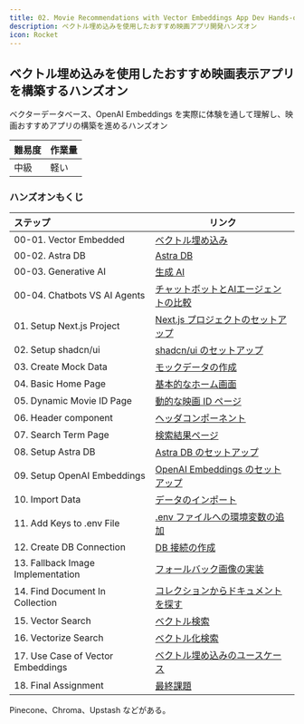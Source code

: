 ```yaml
---
title: 02. Movie Recommendations with Vector Embeddings App Dev Hands-on
description: ベクトル埋め込みを使用したおすすめ映画アプリ開発ハンズオン
icon: Rocket
---
```


## ベクトル埋め込みを使用したおすすめ映画表示アプリを構築するハンズオン

ベクターデータベース、OpenAI Embeddings を実際に体験を通して理解し、映画おすすめアプリの構築を進めるハンズオン

|難易度 |作業量 |
|:-- |:-- |
|中級 |軽い |

### ハンズオンもくじ

|ステップ |リンク |
|:-- |-- |
|00-01. Vector Embedded |[ベクトル埋め込み](./02-movie-recommendations-app/00_01_vector_embedded) |
|00-02. Astra DB |[Astra DB](./02-movie-recommendations-app/00_02_astra_db) |
|00-03. Generative AI |[生成 AI](./02-movie-recommendations-app/00_03_generative_ai) |
|00-04. Chatbots VS AI Agents |[チャットボットとAIエージェントの比較](./02-movie-recommendations-app/00_04_chatbots_vs_ai_agents) |
|01. Setup Next.js Project|[Next.js プロジェクトのセットアップ](./02-movie-recommendations-app/01_setup_nextjs_project) |
|02. Setup shadcn/ui |[shadcn/ui のセットアップ](./02-movie-recommendations-app/02_setup_shadcn_ui) |
|03. Create Mock Data |[モックデータの作成](./02-movie-recommendations-app/03_create_mock_data) |
|04. Basic Home Page |[基本的なホーム画面](./02-movie-recommendations-app/04_basic_home_page) |
|05. Dynamic Movie ID Page |[動的な映画 ID ページ](./02-movie-recommendations-app/05_dynamic_movie_id_page) |
|06. Header component |[ヘッダコンポーネント](./02-movie-recommendations-app/06_header_component) |
|07. Search Term Page |[検索結果ページ](./02-movie-recommendations-app/07_search_term_page) |
|08. Setup Astra DB |[Astra DB のセットアップ](./02-movie-recommendations-app/08_setup_astra_db) |
|09. Setup OpenAI Embeddings |[OpenAI Embeddings のセットアップ](./02-movie-recommendations-app/09_setup_open_ai_embeddings) |
|10. Import Data |[データのインポート](./02-movie-recommendations-app/10_import_data) |
|11. Add Keys to .env File |[.env ファイルへの環境変数の追加](./02-movie-recommendations-app/11_add_keys_to_env_file) |
|12. Create DB Connection |[DB 接続の作成](./02-movie-recommendations-app/12_create_db_connection) |
|13. Fallback Image Implementation |[フォールバック画像の実装](./02-movie-recommendations-app/13_fallback_image_implementation) |
|14. Find Document In Collection |[コレクションからドキュメントを探す](./02-movie-recommendations-app/14_find_document_in_collection) |
|15. Vector Search |[ベクトル検索](./02-movie-recommendations-app/15_vector_search) |
|16. Vectorize Search |[ベクトル化検索](./02-movie-recommendations-app/16_vectorize_search) |
|17. Use Case of Vector Embeddings |[ベクトル埋め込みのユースケース](./02-movie-recommendations-app/17_use_case_of_vector_embeddings) |
|18. Final Assignment |[最終課題](./02-movie-recommendations-app/18_final_assignment) |

Pinecone、Chroma、Upstash などがある。

